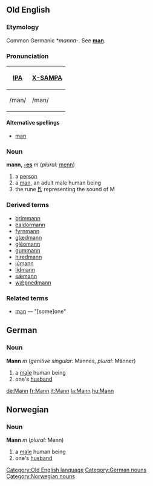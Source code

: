 ==Old English==
===Etymology===
Common Germanic ''*manna-''.  See '''[[man]]'''.

===Pronunciation===
{| border=1 cellpadding=5
! [[w:International Phonetic Alphabet|IPA]] !! [[w:X-SAMPA|X-SAMPA]]
|-
| /man/ || /man/
|}

====Alternative spellings====
* [[man]]

===Noun===
'''mann, [[Wiktionary Appendix:Old English athematic noun declension|-es]]''' ''m'' (''plural:'' [[menn]])

# a [[person]]
# a [[man]], an adult male human being
# the rune '''[[ᛗ]]''', representing the sound of M

===Derived terms===
*[[brimmann]]
*[[ealdormann]]
*[[fyrnmann]]
*[[glædmann]]
*[[gleomann|gléomann]]
*[[gummann]]
*[[hiredmann]]
*[[iumann|iúmann]]
*[[lidmann]]
*[[sæmann|sǽmann]]
*[[wæpnedmann|wǽpnedmann]]

===Related terms===
*[[man]] — "[some]one"

[[Category:Old English language]]

==German==
===Noun===
'''Mann''' ''m'' (''genitive singular:'' Mannes, ''plural:'' Männer)

#a [[male]] human being
#one's [[husband]]

[[Category:German nouns]]

[[de:Mann]]
[[fr:Mann]]
[[it:Mann]]
[[la:Mann]]
[[hu:Mann]]

==Norwegian==
===Noun===
'''Mann''' ''m'' (''plural:'' Menn)

#a [[male]] human being
#one's [[husband]]

[[Category:Norwegian nouns]]